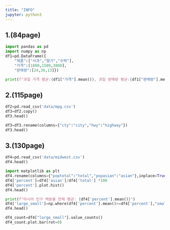 ```yaml
---
title: "INFO"
jupyter: python3
---
```

## 1.(84page)      

```python
import pandas as pd
import numpy as np    
df1=pd.DataFrame({
    "제품":["사과","딸기","수박"],
    "가격":[1800,1500,3000],
    "판매량":[24,38,13]})

```

```python
print(f"과일 가격 평균:{df1["가격"].mean()}, 과일 판매량 평균:{df1["판매량"].mean()}")

```


## 2.(115page)
```python

df2=pd.read_csv('data/mpg.csv')
df3=df2.copy()
df3.head()
```

```python
df3=df3.rename(columns={"cty":"city","hwy":"highway"})
df3.head()
```


## 3.(130page)
```python
df4=pd.read_csv('data/midwest.csv')
df4.head()
```

```python
import matplotlib as plt
df4.rename(columns={"poptotal":"total","popasian":"asian"},inplace=True)
df4['percent']=df4['asian']/df4['total'] *100
df4['percent'].plot.hist()
df4.head()
```


```python

print(f"아시아 인구 백분율 전체 평균: {df4['percent'].mean()}")
df4['large_small']=np.where(df4['percent'].mean()>=df4['percent'],"small","large")
df4.head()
```


```python
df4_count=df4["large_small"].value_counts()
df4_count.plot.bar(rot=0)
```

